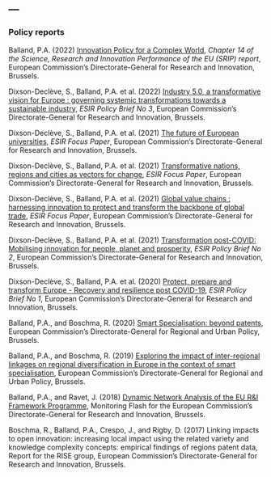 ---
---  

<link rel="stylesheet" href="styles.css" type="text/css">

### Policy reports      

Balland, P.A. (2022) [Innovation Policy for a Complex World](https://ec.europa.eu/info/sites/default/files/srip/2022/ec_rtd_srip-2022-report-chapter-14.pdf), *Chapter 14 of the Science, Research and Innovation Performance of the EU (SRIP) report*, European Commission's Directorate-General for Research and Innovation, Brussels.    

Dixson-Declève, S., Balland, P.A. et al. (2022) [Industry 5.0, a transformative vision for Europe : governing systemic transformations towards a sustainable industry](https://data.europa.eu/doi/10.2777/17322), *ESIR Policy Brief No 3*, European Commission's Directorate-General for Research and Innovation, Brussels.    

Dixson-Declève, S., Balland, P.A. et al. (2021) [The future of European universities](https://ec.europa.eu/info/publications/transformation-post-covid-future-european-universities_en), *ESIR Focus Paper*, European Commission's Directorate-General for Research and Innovation, Brussels.    

Dixson-Declève, S., Balland, P.A. et al. (2021) [Transformative nations, regions and cities as vectors for change](https://ec.europa.eu/info/publications/transformation-post-covid-transformative-nations-regions-and-cities-vectors-change_mt), *ESIR Focus Paper*, European Commission's Directorate-General for Research and Innovation, Brussels.    

Dixson-Declève, S., Balland, P.A. et al. (2021) [Global value chains : harnessing innovation to protect and transform the backbone of global trade](https://op.europa.eu/en/publication-detail/-/publication/c3bd86d6-c995-11eb-84ce-01aa75ed71a1/language-en/format-PDF/source-213423369), *ESIR Focus Paper*, European Commission's Directorate-General for Research and Innovation, Brussels.    

Dixson-Declève, S., Balland, P.A. et al. (2021) [Transformation post-COVID: Mobilising innovation for people, planet and prosperity](https://ec.europa.eu/info/publications/transformation-post-covid_en), *ESIR Policy Brief No 2*, European Commission's Directorate-General for Research and Innovation, Brussels.     

Dixson-Declève, S., Balland, P.A. et al. (2020) [Protect, prepare and transform Europe - Recovery and resilience post COVID-19](https://ec.europa.eu/info/publications/protect-prepare-and-transform-europe-recovery-and-resilience-post-covid-19_en), *ESIR Policy Brief No 1*, European Commission's Directorate-General for Research and Innovation, Brussels.    

Balland, P.A., and Boschma, R. (2020) [Smart Specialisation: beyond patents](https://ec.europa.eu/regional_policy/sources/docgener/brochure/smartspec_beyond_patents_en.pdf), European Commission's Directorate-General for Regional and Urban Policy, Brussels.   

Balland, P.A., and Boschma, R. (2019) [Exploring the impact of inter-regional linkages on regional diversification in Europe in the context of smart specialisation](https://ec.europa.eu/regional_policy/sources/docgener/brochure/impact_ir_linkages_en.pdf), European Commission's Directorate-General for Regional and Urban Policy, Brussels.

Balland, P.A., and Ravet, J. (2018) [Dynamic Network Analysis of the EU R&I Framework Programme](https://ec.europa.eu/info/sites/info/files/research_and_innovation/knowledge_publications_tools_and_data/documents/h2020_monitoring_flash_112018.pdf), Monitoring Flash for the European Commission's Directorate-General for Research and Innovation, Brussels.  

Boschma, R., Balland, P.A., Crespo, J., and Rigby, D. (2017) Linking impacts to open innovation: increasing local impact using the related variety and knowledge complexity concepts: empirical findings of regions patent data, Report for the RISE group, European Commission's Directorate-General for Research and Innovation, Brussels.   

